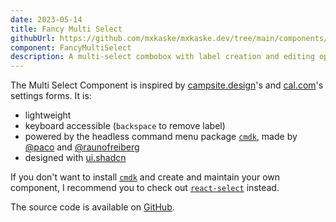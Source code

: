```yaml
---
date: 2023-05-14
title: Fancy Multi Select
githubUrl: https://github.com/mxkaske/mxkaske.dev/tree/main/components/craft/fancy-multi-select.tsx
component: FancyMultiSelect
description: A multi-select combobox with label creation and editing options. Like GitHub.
---
```


<CraftWrapper>
  <FancyMultiSelect />
</CraftWrapper>

The Multi Select Component is inspired by [campsite.design](https://campsite.design/)'s and [cal.com](https://cal.com)'s settings forms. It is:

- lightweight
- keyboard accessible (`backspace` to remove label)
- powered by the headless command menu package [`cmdk`](https://cmdk.paco.me), made by [@paco](https://twitter.com/pacocoursey) and [@raunofreiberg](https://twitter.com/raunofreiberg)
- designed with [ui.shadcn](https://ui.shadcn.com)

If you don't want to install [`cmdk`](https://cmdk.paco.me) and create and maintain your own component, I recommend you to check out [`react-select`](https://react-select.com/) instead.

The source code is available on [GitHub](https://github.com/mxkaske/mxkaske.dev/tree/main/components/craft/fancy-multi-select.tsx).
